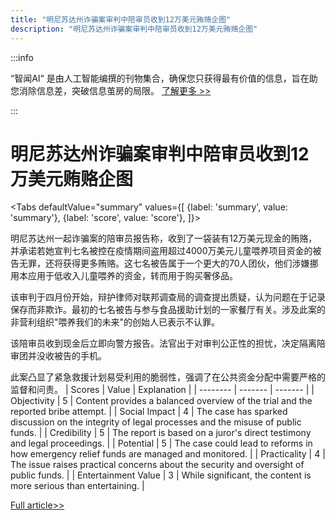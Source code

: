 ```yaml
---
title: "明尼苏达州诈骗案审判中陪审员收到12万美元贿赂企图"
description: "明尼苏达州诈骗案审判中陪审员收到12万美元贿赂企图"
---
```



:::info

“智闻AI“ 是由人工智能编撰的刊物集合，确保您只获得最有价值的信息，旨在助您消除信息差，突破信息茧房的局限。  [了解更多 >>](/)

:::

# 明尼苏达州诈骗案审判中陪审员收到12万美元贿赂企图


<Tabs
	defaultValue="summary"
	values={[
	{label: 'summary', value: 'summary'},
	{label: 'score', value: 'score'},
]}>
<TabItem value="summary">


明尼苏达州一起诈骗案的陪审员报告称，收到了一袋装有12万美元现金的贿赂，并承诺若她宣判七名被控在疫情期间盗用超过4000万美元儿童喂养项目资金的被告无罪，还将获得更多贿赂。这七名被告属于一个更大的70人团伙，他们涉嫌挪用本应用于低收入儿童喂养的资金，转而用于购买奢侈品。

该审判于四月份开始，辩护律师对联邦调查局的调查提出质疑，认为问题在于记录保存而非欺诈。最初的七名被告与参与食品援助计划的一家餐厅有关。涉及此案的非营利组织"喂养我们的未来"的创始人已表示不认罪。

该陪审员收到现金后立即向警方报告。法官出于对审判公正性的担忧，决定隔离陪审团并没收被告的手机。

此案凸显了紧急救援计划易受利用的脆弱性，强调了在公共资金分配中需要严格的监督和问责。
</TabItem>
<TabItem value="score">
	| Scores     | Value   | Explanation |
	| -------- | ------- | ------- |
	| Objectivity  | 5    | Content provides a balanced overview of the trial and the reported bribe attempt.    |
	| Social Impact | 4     | The case has sparked discussion on the integrity of legal processes and the misuse of public funds.    |
	| Credibility    | 5    | The report is based on a juror's direct testimony and legal proceedings.    |
	| Potential    | 5    | The case could lead to reforms in how emergency relief funds are managed and monitored.    |
	| Practicality    | 4    | The issue raises practical concerns about the security and oversight of public funds.    |
	| Entertainment Value    | 3    | While significant, the content is more serious than entertaining.    |
</TabItem>
</Tabs>

[Full article>>](https://www.cnbc.com/2024/06/04/fraud-trial-juror-reports-getting-bag-of-120000-and-promise-of-more-if-shell-acquit.html)
